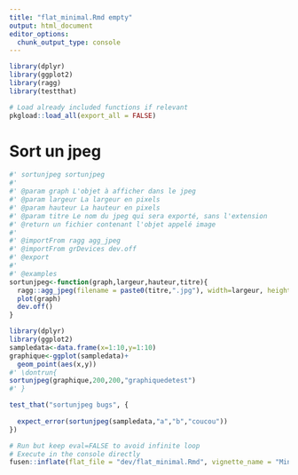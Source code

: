 ```yaml
---
title: "flat_minimal.Rmd empty"
output: html_document
editor_options: 
  chunk_output_type: console
---
```


```r
library(dplyr)
library(ggplot2)
library(ragg)
library(testthat)
```

<!--
 You need to run the 'description' chunk in the '0-dev_history.Rmd' file before continuing your code there.
-->

```r
# Load already included functions if relevant
pkgload::load_all(export_all = FALSE)
```

# Sort un jpeg

```r
#' sortunjpeg sortunjpeg
#'
#' @param graph L'objet à afficher dans le jpeg
#' @param largeur La largeur en pixels
#' @param hauteur La hauteur en pixels
#' @param titre Le nom du jpeg qui sera exporté, sans l'extension
#' @return un fichier contenant l'objet appelé image
#'
#' @importFrom ragg agg_jpeg
#' @importFrom grDevices dev.off
#' @export
#'
#' @examples
sortunjpeg<-function(graph,largeur,hauteur,titre){
  ragg::agg_jpeg(filename = paste0(titre,".jpg"), width=largeur, height = hauteur)
  plot(graph)
  dev.off()
}
```

```r
library(dplyr)
library(ggplot2)
sampledata<-data.frame(x=1:10,y=1:10)
graphique<-ggplot(sampledata)+
  geom_point(aes(x,y))
#' \dontrun{
sortunjpeg(graphique,200,200,"graphiquedetest")
#' }

```


```r
test_that("sortunjpeg bugs", {
  
  expect_error(sortunjpeg(sampledata,"a","b","coucou"))
})

```


  

```r
# Run but keep eval=FALSE to avoid infinite loop
# Execute in the console directly
fusen::inflate(flat_file = "dev/flat_minimal.Rmd", vignette_name = "Minimal")
```
